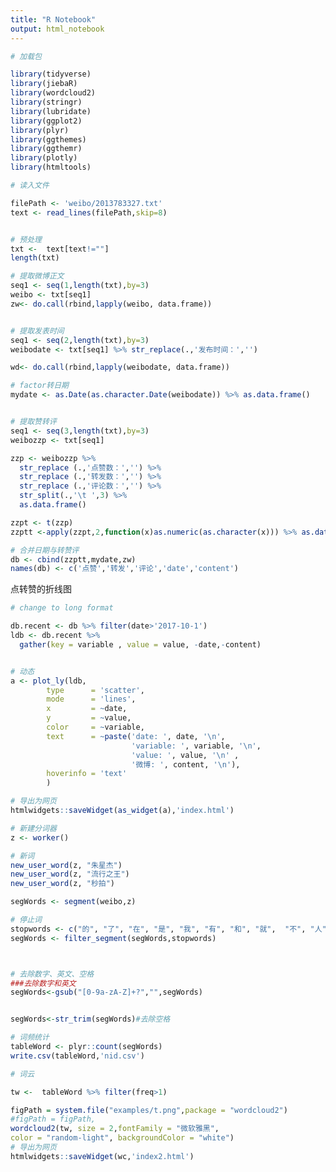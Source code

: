 ```yaml
---
title: "R Notebook"
output: html_notebook
---
```



```r
# 加载包

library(tidyverse)
library(jiebaR)
library(wordcloud2)
library(stringr)
library(lubridate)
library(ggplot2)
library(plyr)
library(ggthemes)
library(ggthemr)
library(plotly)
library(htmltools)
```

```r
# 读入文件

filePath <- 'weibo/2013783327.txt'
text <- read_lines(filePath,skip=8)


# 预处理
txt <-  text[text!=""]
length(txt)

# 提取微博正文
seq1 <- seq(1,length(txt),by=3)
weibo <- txt[seq1]
zw<- do.call(rbind,lapply(weibo, data.frame))


# 提取发表时间
seq1 <- seq(2,length(txt),by=3)
weibodate <- txt[seq1] %>% str_replace(.,'发布时间：','')

wd<- do.call(rbind,lapply(weibodate, data.frame))

# factor转日期
mydate <- as.Date(as.character.Date(weibodate)) %>% as.data.frame()


# 提取赞转评
seq1 <- seq(3,length(txt),by=3)
weibozzp <- txt[seq1]

zzp <- weibozzp %>% 
  str_replace (.,'点赞数：','') %>%  
  str_replace (.,'转发数：','') %>% 
  str_replace (.,'评论数：','') %>% 
  str_split(.,'\t ',3) %>% 
  as.data.frame() 

zzpt <- t(zzp) 
zzptt <-apply(zzpt,2,function(x)as.numeric(as.character(x))) %>% as.data.frame()

# 合并日期与转赞评
db <- cbind(zzptt,mydate,zw)
names(db) <- c('点赞','转发','评论','date','content')

```

点转赞的折线图
```r

# change to long format

db.recent <- db %>% filter(date>'2017-10-1')
ldb <- db.recent %>% 
  gather(key = variable , value = value, -date,-content)


# 动态
a <- plot_ly(ldb, 
        type      = 'scatter', 
        mode      = 'lines', 
        x         = ~date, 
        y         = ~value, 
        color     = ~variable,
        text      = ~paste('date: ', date, '\n',
                           'variable: ', variable, '\n',
                           'value: ', value, '\n' ,
                           '微博: ', content, '\n'),
        hoverinfo = 'text'
        )

# 导出为网页
htmlwidgets::saveWidget(as_widget(a),'index.html')
```


```r


# 新建分词器
z <- worker()

# 新词
new_user_word(z, "朱星杰") 
new_user_word(z, "流行之王") 
new_user_word(z, "秒拍") 

```

```r
segWords <- segment(weibo,z)
```

```r
# 停止词
stopwords <- c("的", "了", "在", "是", "我", "有", "和", "就",  "不", "人", "都", "一", "一个", "上", "也", "很", "到", "说", "要", "去", "你", "会", "着", "没有", "看", "好", "自己", "这")
segWords <- filter_segment(segWords,stopwords)



# 去除数字、英文、空格
###去除数字和英文
segWords<-gsub("[0-9a-zA-Z]+?","",segWords)


segWords<-str_trim(segWords)#去除空格

# 词频统计
tableWord <- plyr::count(segWords)
write.csv(tableWord,'nid.csv')

# 词云

tw <-  tableWord %>% filter(freq>1)

figPath = system.file("examples/t.png",package = "wordcloud2")
#figPath = figPath,
wordcloud2(tw, size = 2,fontFamily = "微软雅黑",  
color = "random-light", backgroundColor = "white")  
# 导出为网页
htmlwidgets::saveWidget(wc,'index2.html')
```

